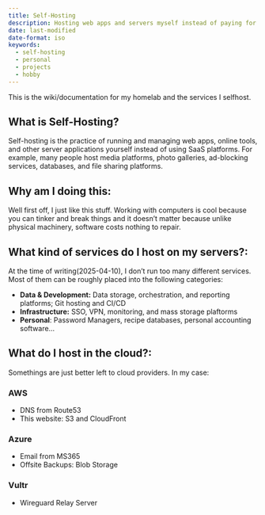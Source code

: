 ```yaml
---
title: Self-Hosting
description: Hosting web apps and servers myself instead of paying for cloud subscriptions
date: last-modified
date-format: iso
keywords:
  - self-hosting
  - personal
  - projects
  - hobby
---
```


This is the wiki/documentation for my homelab and the services I selfhost.

## What is Self-Hosting?

Self-hosting is the practice of running and managing web apps, online tools, and other server applications yourself instead of using SaaS platforms.
For example, many people host media platforms, photo galleries, ad-blocking services, databases, and file sharing platforms.


## Why am I doing this:
Well first off, I just like this stuff. Working with computers is cool because you can tinker and break things and it doesn't matter because unlike physical machinery, software costs nothing to repair.

## What kind of services do I host on my servers?:
At the time of writing(2025-04-10), I don't run too many different services. Most of them can be roughly placed into the following categories:

- **Data & Development:** Data storage, orchestration, and reporting platforms; Git hosting and CI/CD 
- **Infrastructure:** SSO, VPN, monitoring, and mass storage plaftorms
- **Personal**: Password Managers, recipe databases, personal accounting software...


## What do I host in the cloud?:
Somethings are just better left to cloud providers. In my case:

### AWS
- DNS from Route53
- This website: S3 and CloudFront

### Azure
- Email from MS365
- Offsite Backups: Blob Storage

### Vultr
- Wireguard Relay Server